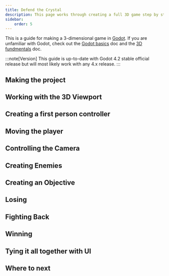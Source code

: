 ```yaml
---
title: Defend the Crystal
description: This page works through creating a full 3D game step by step
sidebar:
    order: 5
---
```


This is a guide for making a 3-dimensional game in [Godot](https://godotengine.org/). If you are unfamiliar with Godot, check out the [Godot basics](/game-design/godot/basics) doc and the [3D fundmentals](/game-design/godot/3d) doc.

:::note[Version]
This guide is up-to-date with Godot 4.2 stable official release but will most likely work with any 4.x release.
:::

## Making the project

## Working with the 3D Viewport

## Creating a first person controller

## Moving the player

## Controlling the Camera

## Creating Enemies

## Creating an Objective

## Losing

## Fighting Back

## Winning

## Tying it all together with UI

## Where to next